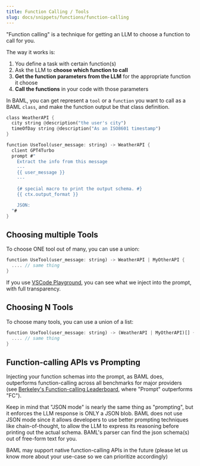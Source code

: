 ```yaml
---
title: Function Calling / Tools
slug: docs/snippets/functions/function-calling
---
```


"Function calling" is a technique for getting an LLM to choose a function to call for you.

The way it works is:
1. You define a task with certain function(s)
2. Ask the LLM to **choose which function to call**
3. **Get the function parameters from the LLM** for the appropriate function it choose
4. **Call the functions** in your code with those parameters

In BAML, you can get represent a `tool` or a `function` you want to call as a BAML `class`, and make the function output be that class definition.

```rust BAML
class WeatherAPI {
  city string @description("the user's city")
  timeOfDay string @description("As an ISO8601 timestamp")
}

function UseTool(user_message: string) -> WeatherAPI {
  client GPT4Turbo
  prompt #"
    Extract the info from this message
    ---
    {{ user_message }}
    ---

    {# special macro to print the output schema. #}
    {{ ctx.output_format }}

    JSON:
  "#
}
```

## Choosing multiple Tools

To choose ONE tool out of many, you can use a union:
```rust BAML
function UseTool(user_message: string) -> WeatherAPI | MyOtherAPI {
  .... // same thing
}
```

<Tip>If you use [VSCode Playground](../../get-started/quickstart/editors-vscode.mdx), you can see what we inject into the prompt, with full transparency.</Tip>

## Choosing N Tools
To choose many tools, you can use a union of a list:
```rust BAML
function UseTool(user_message: string) -> (WeatherAPI | MyOtherAPI)[] {
  .... // same thing
}
```

## Function-calling APIs vs Prompting
Injecting your function schemas into the prompt, as BAML does, outperforms function-calling across all benchmarks for major providers (see [Berkeley's Function-calling Leaderboard](https://gorilla.cs.berkeley.edu/leaderboard.html), where "Prompt" outperforms "FC").

Keep in mind that "JSON mode" is nearly the same thing as "prompting", but it enforces the LLM response is ONLY a JSON blob.
BAML does not use JSON mode since it allows developers to use better prompting techniques like chain-of-thought, to allow the LLM to express its reasoning before printing out the actual schema. BAML's parser can find the json schema(s) out of free-form text for you.

BAML may support native function-calling APIs in the future (please let us know more about your use-case so we can prioritize accordingly)